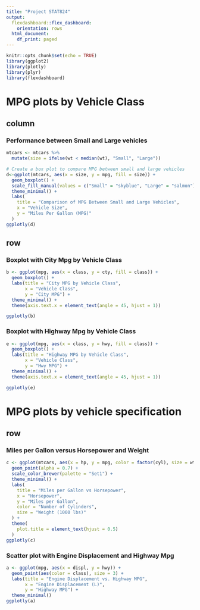 ---
title: "Project STAT824"
output:
  flexdashboard::flex_dashboard:
    orientation: rows
  html_document:
    df_print: paged
---

```{r setup, include=FALSE}
knitr::opts_chunk$set(echo = TRUE)
library(ggplot2)
library(plotly)
library(plyr)
library(flexdashboard)
```

MPG plots by Vehicle Class
================================================================================

column
--------------------------------------------------------------------------------
### Performance between Small and Large vehicles
```{r echo=FALSE}
mtcars <- mtcars %>%
  mutate(size = ifelse(wt < median(wt), "Small", "Large"))

# Create a box plot to compare MPG between small and large vehicles
d<-ggplot(mtcars, aes(x = size, y = mpg, fill = size)) +
  geom_boxplot() +
  scale_fill_manual(values = c("Small" = "skyblue", "Large" = "salmon")) +
  theme_minimal() +
  labs(
    title = "Comparison of MPG Between Small and Large Vehicles",
    x = "Vehicle Size",
    y = "Miles Per Gallon (MPG)"
  )
ggplotly(d)
```

row
------------------------------------------------------------------------------
### Boxplot with City Mpg by Vehicle Class

```{r boxplot, echo=FALSE}
b <- ggplot(mpg, aes(x = class, y = cty, fill = class)) +
  geom_boxplot() +
  labs(title = "City MPG by Vehicle Class",
       x = "Vehicle Class",
       y = "City MPG") +
  theme_minimal() +
  theme(axis.text.x = element_text(angle = 45, hjust = 1))

ggplotly(b)
```


### Boxplot with Highway Mpg by Vehicle Class

```{r boxplox2, echo=FALSE}
e <- ggplot(mpg, aes(x = class, y = hwy, fill = class)) +
  geom_boxplot() +
  labs(title = "Highway MPG by Vehicle Class",
       x = "Vehicle Class",
       y = "Hwy MPG") +
  theme_minimal() +
  theme(axis.text.x = element_text(angle = 45, hjust = 1))

ggplotly(e)
```


MPG plots by vehicle specification
===============================================================================

row
-------------------------------------------------------------------------------

### Miles per Gallon versus Horsepower and Weight
```{r echo=FALSE}
c <- ggplot(mtcars, aes(x = hp, y = mpg, color = factor(cyl), size = wt)) +
  geom_point(alpha = 0.7) +
  scale_color_brewer(palette = "Set1") +
  theme_minimal() +
  labs(
    title = "Miles per Gallon vs Horsepower",
    x = "Horsepower",
    y = "Miles per Gallon",
    color = "Number of Cylinders",
    size = "Weight (1000 lbs)"
  ) +
  theme(
    plot.title = element_text(hjust = 0.5)
  )
ggplotly(c)
```

### Scatter plot with Engine Displacement and Highway Mpg

```{r scatterplot, echo=FALSE}
a <- ggplot(mpg, aes(x = displ, y = hwy)) +
  geom_point(aes(color = class), size = 3) +
  labs(title = "Engine Displacement vs. Highway MPG",
       x = "Engine Displacement (L)",
       y = "Highway MPG") +
  theme_minimal()
ggplotly(a)
```

